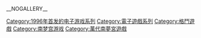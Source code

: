 {{cat main|魂之系列}}

{{DEFAULTSORT:Soul}}
[[Category:1996年首发的电子游戏系列|Category:1996年首发的电子游戏系列]]
[[Category:電子遊戲系列|Category:電子遊戲系列]]
[[Category:格鬥遊戲|Category:格鬥遊戲]]
[[Category:南梦宫游戏|Category:南梦宫游戏]]
[[Category:萬代南夢宮遊戲|Category:萬代南夢宮遊戲]]


__NOGALLERY__